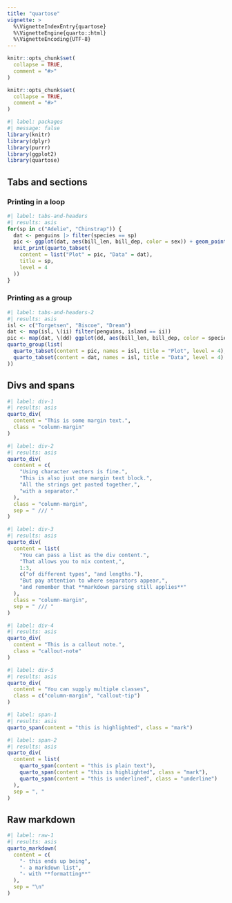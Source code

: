```yaml
---
title: "quartose"
vignette: >
  %\VignetteIndexEntry{quartose}
  %\VignetteEngine{quarto::html}
  %\VignetteEncoding{UTF-8}
---
```


```r
knitr::opts_chunk$set(
  collapse = TRUE,
  comment = "#>"
)
```


```r
knitr::opts_chunk$set(
  collapse = TRUE,
  comment = "#>"
)
```

```r
#| label: packages
#| message: false
library(knitr)
library(dplyr)
library(purrr)
library(ggplot2)
library(quartose)
```

## Tabs and sections

### Printing in a loop

```r
#| label: tabs-and-headers
#| results: asis
for(sp in c("Adelie", "Chinstrap")) {
  dat <- penguins |> filter(species == sp)
  pic <- ggplot(dat, aes(bill_len, bill_dep, color = sex)) + geom_point()
  knit_print(quarto_tabset(
    content = list("Plot" = pic, "Data" = dat), 
    title = sp,
    level = 4
  ))
}
```

### Printing as a group

```r
#| label: tabs-and-headers-2
#| results: asis
isl <- c("Torgetsen", "Biscoe", "Dream")
dat <- map(isl, \(ii) filter(penguins, island == ii))
pic <- map(dat, \(dd) ggplot(dd, aes(bill_len, bill_dep, color = species)) + geom_point())
quarto_group(list(
  quarto_tabset(content = pic, names = isl, title = "Plot", level = 4),
  quarto_tabset(content = dat, names = isl, title = "Data", level = 4)
))
```

## Divs and spans

```r
#| label: div-1
#| results: asis
quarto_div(
  content = "This is some margin text.", 
  class = "column-margin"
)
```


```r
#| label: div-2
#| results: asis
quarto_div(
  content = c(
    "Using character vectors is fine.",
    "This is also just one margin text block.", 
    "All the strings get pasted together,",
    "with a separator."
  ),
  class = "column-margin",
  sep = " /// "
)
```


```r
#| label: div-3
#| results: asis
quarto_div(
  content = list(
    "You can pass a list as the div content.", 
    "That allows you to mix content,",
    1:3,
    c("of different types", "and lengths."),
    "But pay attention to where separators appear,",
    "and remember that **markdown parsing still applies**"
  ),
  class = "column-margin",
  sep = " /// "
)
```


```r
#| label: div-4
#| results: asis
quarto_div(
  content = "This is a callout note.",
  class = "callout-note"
)

```


```r
#| label: div-5
#| results: asis
quarto_div(
  content = "You can supply multiple classes",
  class = c("column-margin", "callout-tip")
)
```


```r
#| label: span-1
#| results: asis
quarto_span(content = "this is highlighted", class = "mark")
```

```r
#| label: span-2
#| results: asis
quarto_div(
  content = list(
    quarto_span(content = "this is plain text"),
    quarto_span(content = "this is highlighted", class = "mark"),
    quarto_span(content = "this is underlined", class = "underline")
  ),
  sep = ", "
)
```

## Raw markdown

```r
#| label: raw-1
#| results: asis
quarto_markdown(
  content = c(
    "- this ends up being",
    "- a markdown list", 
    "- with **formatting**"
  ),
  sep = "\n"
)
```

